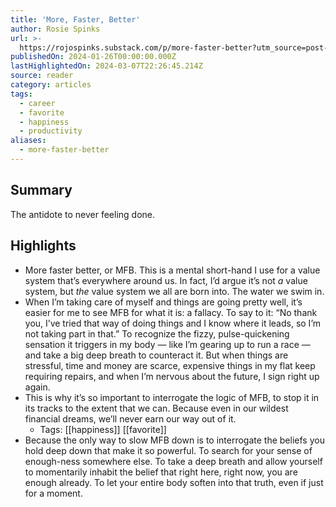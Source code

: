```yaml
---
title: 'More, Faster, Better'
author: Rosie Spinks
url: >-
  https://rojospinks.substack.com/p/more-faster-better?utm_source=post-email-title&publication_id=4486&post_id=140804569&utm_campaign=email-post-title&isFreemail=true&r=og9hp&utm_medium=email
publishedOn: 2024-01-26T00:00:00.000Z
lastHighlightedOn: 2024-03-07T22:26:45.214Z
source: reader
category: articles
tags:
  - career
  - favorite
  - happiness
  - productivity
aliases:
  - more-faster-better
---
```

## Summary

The antidote to never feeling done.

## Highlights
- More faster better, or MFB. This is a mental short-hand I use for a value system that’s everywhere around us. In fact, I’d argue it’s not *a* value system, but *the* value system we all are born into. The water we swim in.
- When I’m taking care of myself and things are going pretty well, it’s easier for me to see MFB for what it is: a fallacy. To say to it: “No thank you, I’ve tried that way of doing things and I know where it leads, so I’m not taking part in that.” To recognize the fizzy, pulse-quickening sensation it triggers in my body — like I’m gearing up to run a race — and take a big deep breath to counteract it. But when things are stressful, time and money are scarce, expensive things in my flat keep requiring repairs, and when I’m nervous about the future, I sign right up again.
- This is why it’s so important to interrogate the logic of MFB, to stop it in its tracks to the extent that we can. Because even in our wildest financial dreams, we’ll never earn our way out of it.
    - Tags: [[happiness]] [[favorite]] 
- Because the only way to slow MFB down is to interrogate the beliefs you hold deep down that make it so powerful. To search for your sense of enough-ness somewhere else. To take a deep breath and allow yourself to momentarily inhabit the belief that right here, right now, you are enough already. To let your entire body soften into that truth, even if just for a moment.
